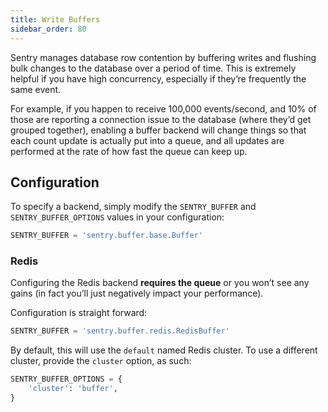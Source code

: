 ```yaml
---
title: Write Buffers
sidebar_order: 80
---
```


Sentry manages database row contention by buffering writes and flushing bulk changes to the database over a period of time. This is extremely helpful if you have high concurrency, especially if they’re frequently the same event.

For example, if you happen to receive 100,000 events/second, and 10% of those are reporting a connection issue to the database (where they’d get grouped together), enabling a buffer backend will change things so that each count update is actually put into a queue, and all updates are performed at the rate of how fast the queue can keep up.

## Configuration

To specify a backend, simply modify the `SENTRY_BUFFER` and `SENTRY_BUFFER_OPTIONS` values in your configuration:

```python
SENTRY_BUFFER = 'sentry.buffer.base.Buffer'
```

### Redis

Configuring the Redis backend **requires the queue** or you won’t see any gains (in fact you’ll just negatively impact your performance).

Configuration is straight forward:

```python
SENTRY_BUFFER = 'sentry.buffer.redis.RedisBuffer'
```

By default, this will use the `default` named Redis cluster. To use a different cluster, provide the `cluster` option, as such:

```python
SENTRY_BUFFER_OPTIONS = {
    'cluster': 'buffer',
}
```
